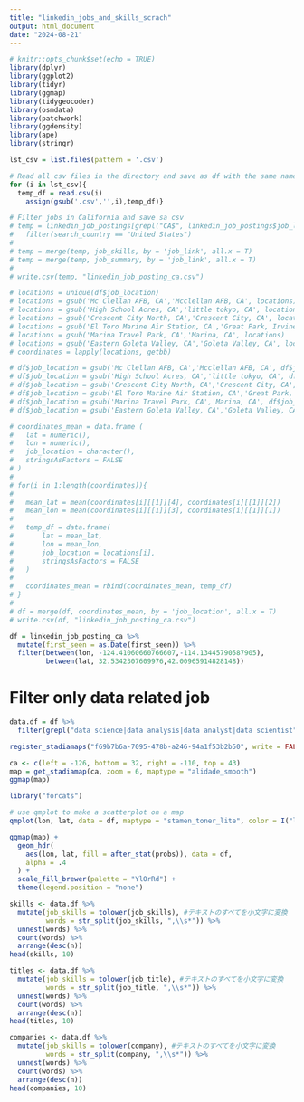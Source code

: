 ```yaml
---
title: "linkedin_jobs_and_skills_scrach"
output: html_document
date: "2024-08-21"
---
```


```r
# knitr::opts_chunk$set(echo = TRUE)
library(dplyr)
library(ggplot2)
library(tidyr)
library(ggmap)
library(tidygeocoder)
library(osmdata)
library(patchwork)
library(ggdensity)
library(ape)
library(stringr)

lst_csv = list.files(pattern = '.csv')

# Read all csv files in the directory and save as df with the same name of the file
for (i in lst_csv){
  temp_df = read.csv(i)  
	assign(gsub('.csv','',i),temp_df)}
```

```r
# Filter jobs in California and save sa csv
# temp = linkedin_job_postings[grepl("CA$", linkedin_job_postings$job_location), ] %>%
#   filter(search_country == "United States")
# 
# temp = merge(temp, job_skills, by = 'job_link', all.x = T)
# temp = merge(temp, job_summary, by = 'job_link', all.x = T)
# 
# write.csv(temp, "linkedin_job_posting_ca.csv")
```

```r
# locations = unique(df$job_location)
# locations = gsub('Mc Clellan AFB, CA','Mcclellan AFB, CA', locations)
# locations = gsub('High School Acres, CA','little tokyo, CA', locations)
# locations = gsub('Crescent City North, CA','Crescent City, CA', locations)
# locations = gsub('El Toro Marine Air Station, CA','Great Park, Irvine, CA', locations)
# locations = gsub('Marina Travel Park, CA','Marina, CA', locations)
# locations = gsub('Eastern Goleta Valley, CA','Goleta Valley, CA', locations)
# coordinates = lapply(locations, getbb)
```

```r
# df$job_location = gsub('Mc Clellan AFB, CA','Mcclellan AFB, CA', df$job_location)
# df$job_location = gsub('High School Acres, CA','little tokyo, CA', df$job_location)
# df$job_location = gsub('Crescent City North, CA','Crescent City, CA', df$job_location)
# df$job_location = gsub('El Toro Marine Air Station, CA','Great Park, Irvine, CA', df$job_location)
# df$job_location = gsub('Marina Travel Park, CA','Marina, CA', df$job_location)
# df$job_location = gsub('Eastern Goleta Valley, CA','Goleta Valley, CA', df$job_location)
```


```r
# coordinates_mean = data.frame (
#   lat = numeric(),
#   lon = numeric(),
#   job_location = character(),
#   stringsAsFactors = FALSE
# )
# 
# for(i in 1:length(coordinates)){
#   
#   mean_lat = mean(coordinates[i][[1]][4], coordinates[i][[1]][2])
#   mean_lon = mean(coordinates[i][[1]][3], coordinates[i][[1]][1])
#   
#   temp_df = data.frame(
#       lat = mean_lat,
#       lon = mean_lon,
#       job_location = locations[i],
#       stringsAsFactors = FALSE
#   )
# 
#   coordinates_mean = rbind(coordinates_mean, temp_df)
# }
# 
# df = merge(df, coordinates_mean, by = 'job_location', all.x = T)
# write.csv(df, "linkedin_job_posting_ca.csv")
```

```r
df = linkedin_job_posting_ca %>% 
  mutate(first_seen = as.Date(first_seen)) %>% 
  filter(between(lon, -124.41060660766607,-114.13445790587905),
         between(lat, 32.5342307609976,42.00965914828148))
```

# Filter only data related job
```r
data.df = df %>%
  filter(grepl("data science|data analysis|data analyst|data scientist", job_title, ignore.case = TRUE))
```


```r
register_stadiamaps("f69b7b6a-7095-478b-a246-94a1f53b2b50", write = FALSE)

ca <- c(left = -126, bottom = 32, right = -110, top = 43)
map = get_stadiamap(ca, zoom = 6, maptype = "alidade_smooth") 
ggmap(map)
```


```r
library("forcats")

# use qmplot to make a scatterplot on a map
qmplot(lon, lat, data = df, maptype = "stamen_toner_lite", color = I("lightblue"))
```

```r
ggmap(map) + 
  geom_hdr(
    aes(lon, lat, fill = after_stat(probs)), data = df,
    alpha = .4
  ) +
  scale_fill_brewer(palette = "YlOrRd") +
  theme(legend.position = "none")
```


```r
skills <- data.df %>%
  mutate(job_skills = tolower(job_skills), #テキストのすべてを小文字に変換
         words = str_split(job_skills, ",\\s*")) %>%
  unnest(words) %>%
  count(words) %>% 
  arrange(desc(n))
head(skills, 10)
```

```r
titles <- data.df %>%
  mutate(job_skills = tolower(job_title), #テキストのすべてを小文字に変換
         words = str_split(job_title, ",\\s*")) %>%
  unnest(words) %>%
  count(words) %>% 
  arrange(desc(n))
head(titles, 10)
```

```r
companies <- data.df %>%
  mutate(job_skills = tolower(company), #テキストのすべてを小文字に変換
         words = str_split(company, ",\\s*")) %>%
  unnest(words) %>%
  count(words) %>% 
  arrange(desc(n))
head(companies, 10)
```



